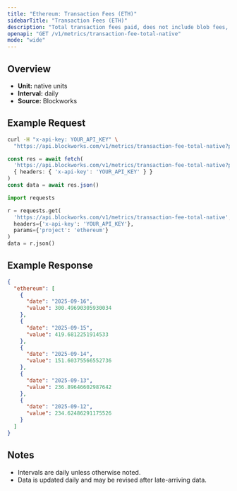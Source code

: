 ```yaml
---
title: "Ethereum: Transaction Fees (ETH)"
sidebarTitle: "Transaction Fees (ETH)"
description: "Total transaction fees paid, does not include blob fees, out-of-protocol tips, or additional sources of revenue"
openapi: "GET /v1/metrics/transaction-fee-total-native"
mode: "wide"
---
```


## Overview

- **Unit:** native units
- **Interval:** daily
- **Source:** Blockworks

## Example Request

<CodeGroup>

```bash cURL
curl -H "x-api-key: YOUR_API_KEY" \
  "https://api.blockworks.com/v1/metrics/transaction-fee-total-native?project=ethereum"
```

```typescript TypeScript
const res = await fetch(
  'https://api.blockworks.com/v1/metrics/transaction-fee-total-native?project=ethereum',
  { headers: { 'x-api-key': 'YOUR_API_KEY' } }
)
const data = await res.json()
```

```python Python
import requests

r = requests.get(
  'https://api.blockworks.com/v1/metrics/transaction-fee-total-native',
  headers={'x-api-key': 'YOUR_API_KEY'},
  params={'project': 'ethereum'}
)
data = r.json()
```

</CodeGroup>

## Example Response

```json
{
  "ethereum": [
    {
      "date": "2025-09-16",
      "value": 300.49690305930034
    },
    {
      "date": "2025-09-15",
      "value": 419.6812251914533
    },
    {
      "date": "2025-09-14",
      "value": 151.60375566552736
    },
    {
      "date": "2025-09-13",
      "value": 236.89646602987642
    },
    {
      "date": "2025-09-12",
      "value": 234.62486291175526
    }
  ]
}
```

## Notes
- Intervals are daily unless otherwise noted.
- Data is updated daily and may be revised after late-arriving data.